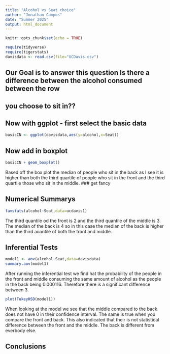 ```yaml
---
title: "Alcohol vs Seat choice"
author: "Jonathan Campos"
date: "Summer 2025"
output: html_document
---
```


```r
knitr::opts_chunk$set(echo = TRUE)
```

```r
require(tidyverse)
require(tigerstats)
davisdata <- read.csv(file="UCDavis.csv")
```
## Our Goal is to answer this question Is there a difference between the alcohol consumed between the row
## you choose to sit in??

## Now with ggplot - first select the basic data

```r
basicCN <- ggplot(davisdata,aes(y=alcohol,x=Seat))
```
## Now add in boxplot

```r
basicCN + geom_boxplot()
```
  
  Based off the box plot the median of people who sit in the back as I see it is higher than both the third quartile of people who sit in the front and the third quartile those who sit in the middle.
### get fancy  

## Numerical Summarys 

```r
favstats(alcohol~Seat,data=ucdavis1)
```

The third quantile od the front is 2 and the third quantile of the middle is 3. The median of the back is 4 so in this case the median of the back is higher than the third auantile of both the front and middle.

## Inferential Tests


```r
model1 <- aov(alcohol~Seat,data=davisdata)
summary.aov(model1)
```

After running the inferential test we find hat the probability of the people in the front and middle consuming the same amount of alcohol as the people in the back being 0.000116. Therefore there is a significant difference between 3.

```r
plot(TukeyHSD(model1))
```

When looking at the model we see that the middle compared to the back does not have 0 in their confidence interval. The same is true when you compare the front and back. This also indicated that their is not statistical difference between the front and the middle. The back is different from everbody else. 

## Conclusions


